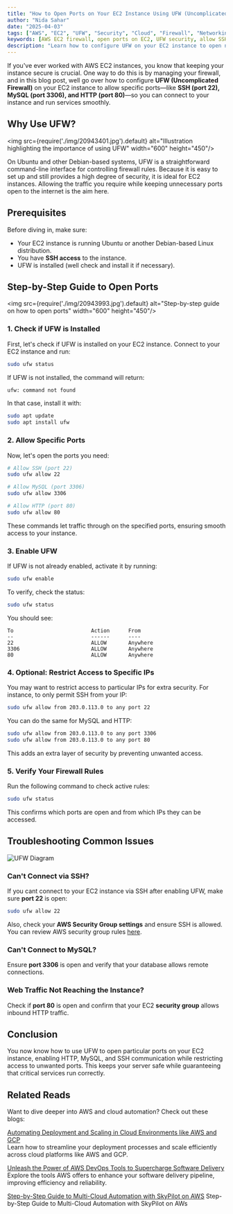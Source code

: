 ```yaml
---
title: "How to Open Ports on Your EC2 Instance Using UFW (Uncomplicated Firewall)"
author: "Nida Sahar"
date: "2025-04-03"
tags: ["AWS", "EC2", "UFW", "Security", "Cloud", "Firewall", "Networking"]
keywords: [AWS EC2 firewall, open ports on EC2, UFW security, allow SSH in EC2, manage firewall rules AWS, secure EC2 instance, UFW configuration, EC2 networking, AWS firewall best practices, Ubuntu UFW setup]
description: "Learn how to configure UFW on your EC2 instance to open necessary ports while keeping your instance secure."
---
```


If you've ever worked with AWS EC2 instances, you know that keeping your instance secure is crucial. One way to do this is by managing your firewall, and in this blog post, well go over how to configure **UFW (Uncomplicated Firewall)** on your EC2 instance to allow specific ports—like **SSH (port 22), MySQL (port 3306), and HTTP (port 80)**—so you can connect to your instance and run services smoothly.

## Why Use UFW?


<img src={require('./img/20943401.jpg').default} alt="Illustration highlighting the importance of using UFW" width="600" height="450"/>
<br/>

On Ubuntu and other Debian-based systems, UFW is a straightforward command-line interface for controlling firewall rules.  Because it is easy to set up and still provides a high degree of security, it is ideal for EC2 instances.  Allowing the traffic you require while keeping unnecessary ports open to the internet is the aim here.

## Prerequisites
Before diving in, make sure:
- Your EC2 instance is running Ubuntu or another Debian-based Linux distribution.
- You have **SSH access** to the instance.
- UFW is installed (well check and install it if necessary).

## Step-by-Step Guide to Open Ports

<img src={require('./img/20943993.jpg').default} alt="Step-by-step guide on how to open ports" width="600" height="450"/>
<br/>

### 1. Check if UFW is Installed
First, let's check if UFW is installed on your EC2 instance. Connect to your EC2 instance and run:

```bash
sudo ufw status
```

If UFW is not installed, the command will return:

```bash
ufw: command not found
```

In that case, install it with:

```bash
sudo apt update
sudo apt install ufw
```

### 2. Allow Specific Ports
Now, let's open the ports you need:

```bash
# Allow SSH (port 22)
sudo ufw allow 22

# Allow MySQL (port 3306)
sudo ufw allow 3306

# Allow HTTP (port 80)
sudo ufw allow 80
```

These commands let traffic through on the specified ports, ensuring smooth access to your instance.

### 3. Enable UFW
If UFW is not already enabled, activate it by running:

```bash
sudo ufw enable
```

To verify, check the status:

```bash
sudo ufw status
```

You should see:

```plaintext
To                         Action      From
--                         ------      ----
22                         ALLOW       Anywhere
3306                       ALLOW       Anywhere
80                         ALLOW       Anywhere
```

### 4. Optional: Restrict Access to Specific IPs
You may want to restrict access to particular IPs for extra security.  For instance, to only permit SSH from your IP:

```bash
sudo ufw allow from 203.0.113.0 to any port 22
```

You can do the same for MySQL and HTTP:

```bash
sudo ufw allow from 203.0.113.0 to any port 3306
sudo ufw allow from 203.0.113.0 to any port 80
```

This adds an extra layer of security by preventing unwanted access.

### 5. Verify Your Firewall Rules
Run the following command to check active rules:

```bash
sudo ufw status
```

This confirms which ports are open and from which IPs they can be accessed.

## Troubleshooting Common Issues

![UFW Diagram](https://raw.githubusercontent.com/nifetency/nife-blog-content/refs/heads/main/blog/img/20943401.jpg)

### Can't Connect via SSH?
If you cant connect to your EC2 instance via SSH after enabling UFW, make sure **port 22** is open:

```bash
sudo ufw allow 22
```

Also, check your **AWS Security Group settings** and ensure SSH is allowed. You can review AWS security group rules [here](https://docs.aws.amazon.com/AWSEC2/latest/UserGuide/security-group-rules.html).

### Can't Connect to MySQL?
Ensure **port 3306** is open and verify that your database allows remote connections.

### Web Traffic Not Reaching the Instance?
Check if **port 80** is open and confirm that your EC2 **security group** allows inbound HTTP traffic.

## Conclusion
You now know how to use UFW to open particular ports on your EC2 instance, enabling HTTP, MySQL, and SSH communication while restricting access to unwanted ports.  This keeps your server safe while guaranteeing that critical services run correctly.

## Related Reads  

Want to dive deeper into AWS and cloud automation? Check out these blogs:  

[Automating Deployment and Scaling in Cloud Environments like AWS and GCP](https://docs.nife.io/blog/automating-deployment-and-scaling-in-cloud-environments-like-aws-and-gcp)  
Learn how to streamline your deployment processes and scale efficiently across cloud platforms like AWS and GCP.  

[Unleash the Power of AWS DevOps Tools to Supercharge Software Delivery](https://docs.nife.io/blog/unleash-power-of-aws-devops-tools-supercharge-software-delivery)  
Explore the tools AWS offers to enhance your software delivery pipeline, improving efficiency and reliability.  

[Step-by-Step Guide to Multi-Cloud Automation with SkyPilot on AWS](https://docs.nife.io/blog/Skypilot/) Step-by-Step Guide to Multi-Cloud Automation with SkyPilot on AWs  
